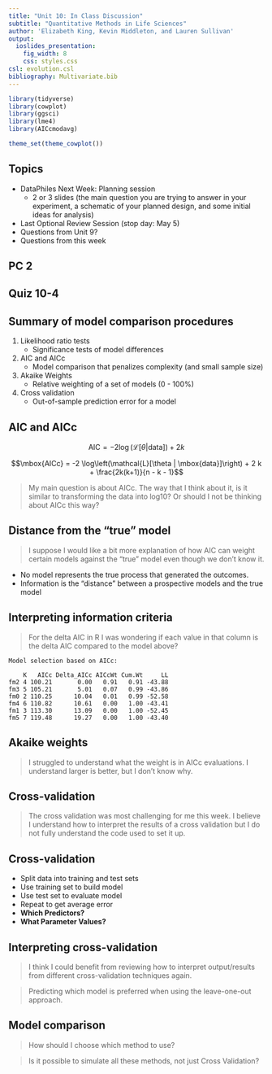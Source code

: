 ```yaml
---
title: "Unit 10: In Class Discussion"
subtitle: "Quantitative Methods in Life Sciences"
author: 'Elizabeth King, Kevin Middleton, and Lauren Sullivan'
output:
  ioslides_presentation:
    fig_width: 8
    css: styles.css
csl: evolution.csl
bibliography: Multivariate.bib
---
```


```r
library(tidyverse)
library(cowplot)
library(ggsci)
library(lme4)
library(AICcmodavg)

theme_set(theme_cowplot())
```

## Topics

- DataPhiles Next Week: Planning session
    - 2 or 3 slides (the main question you are trying to answer in your experiment, a schematic of your planned design, and some initial ideas for analysis)
- Last Optional Review Session (stop day: May 5)
- Questions from Unit 9?
- Questions from this week

## PC 2


## Quiz 10-4


## Summary of model comparison procedures

1. Likelihood ratio tests
    - Significance tests of model differences
2. AIC and AICc
    - Model comparison that penalizes complexity (and small sample size)
3. Akaike Weights
    - Relative weighting of a set of models (0 - 100%)
4. Cross validation
    - Out-of-sample prediction error for a model


## AIC and AICc

$$\mbox{AIC} = -2 \log\left(\mathcal{L}[\theta | \mbox{data}]\right) + 2 k$$

$$\mbox{AICc} = -2 \log\left(\mathcal{L}[\theta | \mbox{data}]\right) + 2 k + \frac{2k(k+1)}{n - k - 1}$$

> My main question is about AICc. The way that I think about it, is it similar to transforming the data into log10? Or should I not be thinking about AICc this way?


## Distance from the "true" model

> I suppose I would like a bit more explanation of how AIC can weight certain models against the "true" model even though we don't know it.

- No model represents the true process that generated the outcomes.
- Information is the "distance" between a prospective models and the true model


## Interpreting information criteria

> For the delta AIC in R I was wondering if each value in that column is the delta AIC compared to the model above?

```
Model selection based on AICc:

    K   AICc Delta_AICc AICcWt Cum.Wt     LL
fm2 4 100.21       0.00   0.91   0.91 -43.88
fm3 5 105.21       5.01   0.07   0.99 -43.86
fm0 2 110.25      10.04   0.01   0.99 -52.58
fm4 6 110.82      10.61   0.00   1.00 -43.41
fm1 3 113.30      13.09   0.00   1.00 -52.45
fm5 7 119.48      19.27   0.00   1.00 -43.40
```

## Akaike weights

> I struggled to understand what the weight is in AICc evaluations. I understand larger is better, but I don't know why.


## Cross-validation

> The cross validation was most challenging for me this week. I believe I understand how to interpret the results of a cross validation but I do not fully understand the code used to set it up.


## Cross-validation

- Split data into training and test sets
- Use training set to build model
- Use test set to evaluate model
- Repeat to get average error
- **Which Predictors?**
- **What Parameter Values?**


## Interpreting cross-validation

> I think I could benefit from reviewing how to interpret output/results from different cross-validation techniques again.

> Predicting which model is preferred when using the leave-one-out approach.


## Model comparison

> How should I choose which method to use?

> Is it possible to simulate all these methods, not just Cross Validation?

